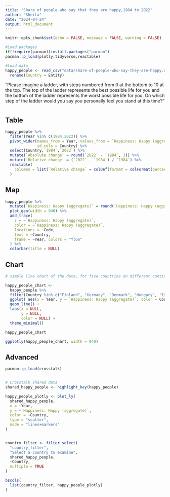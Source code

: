 ```yaml
---
title: "Share of people who say that they are happy,1984 to 2022"
author: "Sheila"
date: "2024-04-24"
output: html_document
---
```


```r
knitr::opts_chunk$set(echo = FALSE, message = FALSE, warning = FALSE)

#Load packages
if(!require(pacman))install.packages("pacman")
pacman::p_load(plotly,tidyverse,reactable)
```

```r
#Load data
happy_people <- read_csv("data/share-of-people-who-say-they-are-happy.csv") %>% 
  rename(Country = Entity)

```

"Please imagine a ladder, with steps numbered from 0 at the bottom to 10 at the top. The top of the ladder represents the best possible life for you and the bottom of the ladder represents the worst possible life for you. On which step of the ladder would you say you personally feel you stand at this time?"

# {.tabset}

## Table

```r
happy_people %>% 
  filter(Year %in% c(1984,2022)) %>% 
  pivot_wider(names_from = Year, values_from = `Happiness: Happy (aggregate)`, 
              id_cols = Country) %>% 
  select(Country,`1984`,`2022`) %>% 
  mutate(`Absolute change` = round(`2022` - `1984`, 3)) %>% 
  mutate(`Relative change` = (`2022` - `1984`) / `1984`) %>% 
  reactable(
    columns = list(`Relative change` = colDef(format = colFormat(percent = TRUE, digits = 1))) 
  )
```


## Map

```r
happy_people %>% 
  mutate(`Happiness: Happy (aggregate)` = round(`Happiness: Happy (aggregate)`, 2)) %>%
  plot_geo(width = 940) %>% 
  add_trace(
    z = ~`Happiness: Happy (aggregate)`,
    color = ~`Happiness: Happy (aggregate)`,
    locations = ~Code,
    text = ~Country,
    frame = ~Year, colors = "YlGn"
  ) %>% 
  colorbar(title = NULL)
```


## Chart

```r
# simple line chart of the data, for five countries on different continents (ggplot, piped into ggplotly)

happy_people_chart <- 
  happy_people %>% 
  filter(Country %in% c("Finland", "Germany", "Denmark", "Hungary", "Italy", "Japan")) %>% 
  ggplot( aes(x = Year, y = `Happiness: Happy (aggregate)`, color = Country)) +
  geom_line() +
  labs(x = NULL,
       y = NULL, 
       color = NULL) +
  theme_minimal() 

happy_people_chart

ggplotly(happy_people_chart, width = 940)
```

## Advanced

```r
pacman::p_load(crosstalk)


# Crosstalk shared data
shared_happy_people <- highlight_key(happy_people)

happy_people_plotly <- plot_ly(
  shared_happy_people, 
  x = ~Year, 
  y = ~`Happiness: Happy (aggregate)`, 
  color = ~Country, 
  type = "scatter", 
  mode = "lines+markers"
) 


country_filter <- filter_select(
  "country_filter", 
  "Select a country to examine", 
  shared_happy_people, 
  ~Country, 
  multiple = TRUE
)

bscols(
  list(country_filter, happy_people_plotly)
)
```













